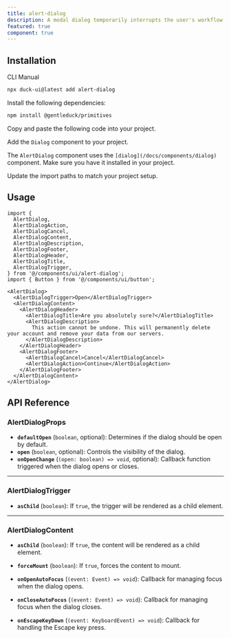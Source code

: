 ```yaml
---
title: alert-dialog
description: A modal dialog temporarily interrupts the user's workflow with important content, requiring immediate attention and a response before allowing further interaction.
featured: true
component: true
---
```


<ComponentPreview
  name="alert-dialog-1"
  description="An alert dialog with cancel and continue buttons."
/>

## Installation

<Tabs defaultValue="cli">

<TabsList>
  <TabsTrigger value="cli">CLI</TabsTrigger>
  <TabsTrigger value="manual">Manual</TabsTrigger>
</TabsList>
<TabsContent value="cli">

```bash
npx duck-ui@latest add alert-dialog
```

</TabsContent>

<TabsContent value="manual">

<Steps>

<Step>Install the following dependencies:</Step>

```bash
npm install @gentleduck/primitives
```

<Step>Copy and paste the following code into your project.</Step>

<ComponentSource name="alert-dialog" />


<Step>Add the `Dialog` component to your project.</Step>

The `AlertDialog` component uses the `[dialog](/docs/components/dialog)` component. Make sure you have it installed in your project.

<Step>Update the import paths to match your project setup.</Step>

</Steps>

</TabsContent>

</Tabs>

## Usage

```tsx
import {
  AlertDialog,
  AlertDialogAction,
  AlertDialogCancel,
  AlertDialogContent,
  AlertDialogDescription,
  AlertDialogFooter,
  AlertDialogHeader,
  AlertDialogTitle,
  AlertDialogTrigger,
} from '@/components/ui/alert-dialog';
import { Button } from '@/components/ui/button';
```

```tsx
<AlertDialog>
  <AlertDialogTrigger>Open</AlertDialogTrigger>
  <AlertDialogContent>
    <AlertDialogHeader>
      <AlertDialogTitle>Are you absolutely sure?</AlertDialogTitle>
      <AlertDialogDescription>
        This action cannot be undone. This will permanently delete your account and remove your data from our servers.
      </AlertDialogDescription>
    </AlertDialogHeader>
    <AlertDialogFooter>
      <AlertDialogCancel>Cancel</AlertDialogCancel>
      <AlertDialogAction>Continue</AlertDialogAction>
    </AlertDialogFooter>
  </AlertDialogContent>
</AlertDialog>
```

## API Reference

### **AlertDialogProps**

- **`defaultOpen`** (`boolean`, optional): Determines if the dialog should be open by default.
- **`open`** (`boolean`, optional): Controls the visibility of the dialog.
- **`onOpenChange`** (`(open: boolean) => void`, optional): Callback function triggered when the dialog opens or closes.

---

### **AlertDialogTrigger**

- **`asChild`** (`boolean`): If `true`, the trigger will be rendered as a child element.

---

### **AlertDialogContent**

- **`asChild`** (`boolean`): If `true`, the content will be rendered as a child element.
- **`forceMount`** (`boolean`): If `true`, forces the content to mount.

- **`onOpenAutoFocus`** (`(event: Event) => void`): Callback for managing focus when the dialog opens.
- **`onCloseAutoFocus`** (`(event: Event) => void`): Callback for managing focus when the dialog closes.
- **`onEscapeKeyDown`** (`(event: KeyboardEvent) => void`): Callback for handling the Escape key press.
